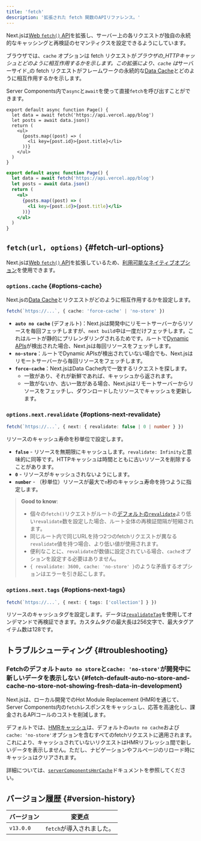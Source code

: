 ```yaml
---
title: 'fetch'
description: '拡張された fetch 関数のAPIリファレンス。'
---
```


Next.jsは[Web `fetch()` API](https://developer.mozilla.org/docs/Web/API/Fetch_API)を拡張し、サーバー上の各リクエストが独自の永続的なキャッシングと再検証のセマンティクスを設定できるようにしています。

ブラウザでは、`cache` オプションは fetch リクエストが*ブラウザの\_HTTPキャッシュとどのように相互作用するかを示します。この拡張により、`cache` は*サーバーサイド\_の fetch リクエストがフレームワークの永続的な[Data Cache](/docs/app/deep-dive/caching#data-cache)とどのように相互作用するかを示します。

Server Components内で`async`と`await`を使って直接`fetch`を呼び出すことができます。

<Tabs>
<TabItem value="tsx" label="TypeScript">

```tsx title="app/page.tsx" switcher
export default async function Page() {
  let data = await fetch('https://api.vercel.app/blog')
  let posts = await data.json()
  return (
    <ul>
      {posts.map((post) => (
        <li key={post.id}>{post.title}</li>
      ))}
    </ul>
  )
}
```

</TabItem>
<TabItem value="jsx" label="JavaScript">

```jsx title="app/page.js" switcher
export default async function Page() {
  let data = await fetch('https://api.vercel.app/blog')
  let posts = await data.json()
  return (
    <ul>
      {posts.map((post) => (
        <li key={post.id}>{post.title}</li>
      ))}
    </ul>
  )
}
```

</TabItem>
</Tabs>

## `fetch(url, options)` {#fetch-url-options}

Next.jsは[Web `fetch()` API](https://developer.mozilla.org/docs/Web/API/Fetch_API)を拡張しているため、[利用可能なネイティブオプション](https://developer.mozilla.org/docs/Web/API/fetch#parameters)を使用できます。

### `options.cache` {#options-cache}

Next.jsの[Data Cache](/docs/app/deep-dive/caching#data-cache)とリクエストがどのように相互作用するかを設定します。

```ts
fetch(`https://...`, { cache: 'force-cache' | 'no-store' })
```

- **`auto no cache`** (デフォルト)：Next.jsは開発中にリモートサーバーからリソースを毎回フェッチしますが、`next build`中は一度だけフェッチします。これはルートが静的にプリレンダリングされるためです。ルートで[Dynamic APIs](/docs/app/building-your-application/rendering/server-components#dynamic-rendering)が検出された場合、Next.jsは毎回リソースをフェッチします。
- **`no-store`**：ルートでDynamic APIsが検出されていない場合でも、Next.jsはリモートサーバーから毎回リソースをフェッチします。
- **`force-cache`**：Next.jsはData Cache内で一致するリクエストを探します。
  - 一致があり、それが新鮮であれば、キャッシュから返されます。
  - 一致がないか、古い一致がある場合、Next.jsはリモートサーバーからリソースをフェッチし、ダウンロードしたリソースでキャッシュを更新します。

### `options.next.revalidate` {#options-next-revalidate}

```ts
fetch(`https://...`, { next: { revalidate: false | 0 | number } })
```

リソースのキャッシュ寿命を秒単位で設定します。

- **`false`** - リソースを無期限にキャッシュします。`revalidate: Infinity`と意味的に同等です。HTTPキャッシュは時間とともに古いリソースを削除することがあります。
- **`0`** - リソースがキャッシュされないようにします。
- **`number`** - （秒単位）リソースが最大で`n`秒のキャッシュ寿命を持つように指定します。

> **Good to know**:
>
> - 個々の`fetch()`リクエストがルートの[デフォルトの`revalidate`](/docs/app/api-reference/file-conventions/route-segment-config#revalidate)より低い`revalidate`数を設定した場合、ルート全体の再検証間隔が短縮されます。
> - 同じルート内で同じURLを持つ2つのfetchリクエストが異なる`revalidate`値を持つ場合、より低い値が使用されます。
> - 便利なことに、`revalidate`が数値に設定されている場合、`cache`オプションを設定する必要はありません。
> - `{ revalidate: 3600, cache: 'no-store' }`のような矛盾するオプションはエラーを引き起こします。

### `options.next.tags` {#options-next-tags}

```ts
fetch(`https://...`, { next: { tags: ['collection'] } })
```

リソースのキャッシュタグを設定します。データは[`revalidateTag`](https://nextjs.org/docs/app/api-reference/functions/revalidateTag)を使用してオンデマンドで再検証できます。カスタムタグの最大長は256文字で、最大タグアイテム数は128です。

## トラブルシューティング {#troubleshooting}

### Fetchのデフォルト`auto no store`と`cache: 'no-store'`が開発中に新しいデータを表示しない {#fetch-default-auto-no-store-and-cache-no-store-not-showing-fresh-data-in-development}

Next.jsは、ローカル開発でのHot Module Replacement (HMR)を通じて、Server Components内の`fetch`レスポンスをキャッシュし、応答を高速化し、課金されるAPIコールのコストを削減します。

デフォルトでは、[HMRキャッシュ](/docs/app/api-reference/config/next-config-js/serverComponentsHmrCache)は、デフォルトの`auto no cache`および`cache: 'no-store'`オプションを含むすべてのfetchリクエストに適用されます。これにより、キャッシュされていないリクエストはHMRリフレッシュ間で新しいデータを表示しません。ただし、ナビゲーションやフルページのリロード時にキャッシュはクリアされます。

詳細については、[`serverComponentsHmrCache`](/docs/app/api-reference/config/next-config-js/serverComponentsHmrCache)ドキュメントを参照してください。

## バージョン履歴 {#version-history}

| バージョン | 変更点                    |
| ---------- | ------------------------- |
| `v13.0.0`  | `fetch`が導入されました。 |
